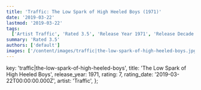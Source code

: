 ```yaml
---
title: 'Traffic: The Low Spark of High Heeled Boys (1971)'
date: '2019-03-22'
lastmod: '2019-03-22'
tags:
  ['Artist Traffic', 'Rated 3.5', 'Release Year 1971', 'Release Decade 1970']
summary: 'Rated 3.5'
authors: ['default']
images: ['/content/images/traffic|the-low-spark-of-high-heeled-boys.jpg']
---
```


  key: 'traffic|the-low-spark-of-high-heeled-boys',
  title: 'The Low Spark of High Heeled Boys',
  release_year: 1971,
  rating: 7,
  rating_date: '2019-03-22T00:00:00.000Z',
  artist: 'Traffic',
};

<MusicRating data={data} />

